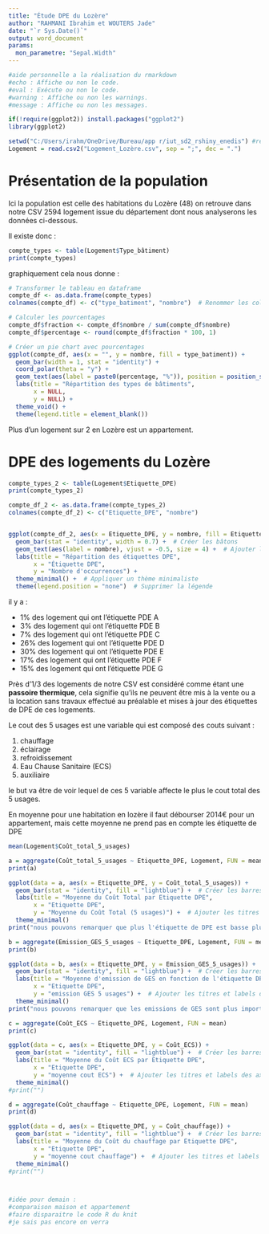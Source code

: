 ```yaml
---
title: "Étude DPE du Lozère"
author: "RAHMANI Ibrahim et WOUTERS Jade"
date: "`r Sys.Date()`"
output: word_document
params:
  mon_parametre: "Sepal.Width"
---
```


```r

#aide personnelle a la réalisation du rmarkdown    
#echo : Affiche ou non le code.
#eval : Exécute ou non le code.
#warning : Affiche ou non les warnings.
#message : Affiche ou non les messages.

if(!require(ggplot2)) install.packages("ggplot2")
library(ggplot2) 


```

```r
setwd("C:/Users/irahm/OneDrive/Bureau/app r/iut_sd2_rshiny_enedis") #redirection vers le dossier qui contient le fichier logement lozère
Logement = read.csv2("Logement_Lozère.csv", sep = ";", dec = ".")
```



# Présentation de la population

Ici la population est celle des habitations du Lozère (48) on retrouve dans notre CSV 2594 logement issue du département dont nous analyserons les données ci-dessous.

Il existe donc :

```r
compte_types <- table(Logement$Type_bâtiment)
print(compte_types)

```
graphiquement cela nous donne :

```r
# Transformer le tableau en dataframe
compte_df <- as.data.frame(compte_types)
colnames(compte_df) <- c("type_batiment", "nombre")  # Renommer les colonnes

# Calculer les pourcentages
compte_df$fraction <- compte_df$nombre / sum(compte_df$nombre)
compte_df$percentage <- round(compte_df$fraction * 100, 1)

# Créer un pie chart avec pourcentages
ggplot(compte_df, aes(x = "", y = nombre, fill = type_batiment)) +
  geom_bar(width = 1, stat = "identity") +
  coord_polar(theta = "y") +
  geom_text(aes(label = paste0(percentage, "%")), position = position_stack(vjust = 0.5)) +
  labs(title = "Répartition des types de bâtiments",
       x = NULL,
       y = NULL) +
  theme_void() +
  theme(legend.title = element_blank())

```

Plus d'un logement sur 2 en Lozère est un appartement.

# DPE des logements du Lozère

```r
compte_types_2 <- table(Logement$Etiquette_DPE)
print(compte_types_2)

```
```r
compte_df_2 <- as.data.frame(compte_types_2)
colnames(compte_df_2) <- c("Etiquette_DPE", "nombre")


ggplot(compte_df_2, aes(x = Etiquette_DPE, y = nombre, fill = Etiquette_DPE)) +
  geom_bar(stat = "identity", width = 0.7) +  # Créer les bâtons
  geom_text(aes(label = nombre), vjust = -0.5, size = 4) +  # Ajouter les nombres au-dessus des barres
  labs(title = "Répartition des étiquettes DPE",
       x = "Étiquette DPE",
       y = "Nombre d'occurrences") +
  theme_minimal() +  # Appliquer un thème minimaliste
  theme(legend.position = "none")  # Supprimer la légende

```

il y a :

- 1% des logement qui ont l'étiquette PDE A
- 3% des logement qui ont l'étiquette PDE B
- 7% des logement qui ont l'étiquette PDE C
- 26% des logement qui ont l'étiquette PDE D
- 30% des logement qui ont l'étiquette PDE E
- 17% des logement qui ont l'étiquette PDE F
- 15% des logement qui ont l'étiquette PDE G

Près d'1/3 des logements de notre CSV est considéré comme étant une **passoire thermique**, cela signifie qu'ils ne peuvent être mis à la vente ou a la location sans travaux effectué au préalable et mises à jour des étiquettes de DPE de ces logements.

Le cout des 5 usages est une variable qui est composé des couts suivant :

1. chauffage
2. éclairage
3. refroidissement
4. Eau Chause Sanitaire (ECS)
5. auxiliaire

le but va être de voir lequel de ces 5 variable affecte le plus le cout total des 5 usages.


En moyenne pour une habitation en lozère il faut débourser 2014€ pour un appartement, mais cette moyenne ne prend pas en compte les étiquette de DPE

```r
mean(Logement$Coût_total_5_usages)
```


```r
a = aggregate(Coût_total_5_usages ~ Etiquette_DPE, Logement, FUN = mean)
print(a)

ggplot(data = a, aes(x = Etiquette_DPE, y = Coût_total_5_usages)) +
  geom_bar(stat = "identity", fill = "lightblue") +  # Créer les barres avec les moyennes
  labs(title = "Moyenne du Coût Total par Etiquette DPE",
       x = "Etiquette DPE",
       y = "Moyenne du Coût Total (5 usages)") +  # Ajouter les titres et labels des axes
  theme_minimal()
print("nous pouvons remarquer que plus l'étiquette de DPE est basse plus le cout total est elevé en moyennes")
```



```r
b = aggregate(Emission_GES_5_usages ~ Etiquette_DPE, Logement, FUN = mean)
print(b)

ggplot(data = b, aes(x = Etiquette_DPE, y = Emission_GES_5_usages)) +
  geom_bar(stat = "identity", fill = "lightblue") +  # Créer les barres avec les moyennes
  labs(title = "Moyenne d'emission de GES en fonction de l'étiquette DPE",
       x = "Etiquette DPE",
       y = "emission GES 5 usages") +  # Ajouter les titres et labels des axes
  theme_minimal()
print("nous pouvons remarquer que les emissions de GES sont plus importantes lorsqu'un appartemment est étiquette D ou +")
```

```r
c = aggregate(Coût_ECS ~ Etiquette_DPE, Logement, FUN = mean)
print(c)

ggplot(data = c, aes(x = Etiquette_DPE, y = Coût_ECS)) +
  geom_bar(stat = "identity", fill = "lightblue") +  # Créer les barres avec les moyennes
  labs(title = "Moyenne du Coût ECS par Etiquette DPE",
       x = "Etiquette DPE",
       y = "moyenne cout ECS") +  # Ajouter les titres et labels des axes
  theme_minimal()
#print("")
```
```r
d = aggregate(Coût_chauffage ~ Etiquette_DPE, Logement, FUN = mean)
print(d)

ggplot(data = d, aes(x = Etiquette_DPE, y = Coût_chauffage)) +
  geom_bar(stat = "identity", fill = "lightblue") +  # Créer les barres avec les moyennes
  labs(title = "Moyenne du Coût du chauffage par Etiquette DPE",
       x = "Etiquette DPE",
       y = "moyenne cout chauffage") +  # Ajouter les titres et labels des axes
  theme_minimal()
#print("")



#idée pour demain :
#comparaison maison et appartement
#faire disparaitre le code R du knit
#je sais pas encore on verra
```